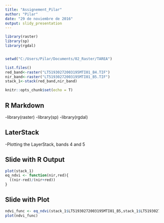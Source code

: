 ---
title: "Assignement_Pilar"
author: "Pilar"
date: "29 de noviembre de 2016"
output: slidy_presentation
---

```{r setup, include=FALSE}
library(raster)
library(sp)
library(rgdal)


setwd("C:/Users/Pilar/Documents/02_Raster/TAREA")

list.files()
red_band<-raster("LT51930272003195MTI01_B4.TIF")
nir_band<-raster("LT51930272003195MTI01_B5.TIF")
stack_1<-stack(red_band,nir_band)

knitr::opts_chunk$set(echo = T)
```

## R Markdown

-library(raster)
-library(sp)
-library(rgdal)


## LaterStack
-Plotting the LayerStack, bands 4 and 5

## Slide with R Output

```{r , echo = TRUE}
plot(stack_1)
eq_ndvi <- function(nir,red){
  ((nir-red)/(nir+red))
}

```

## Slide with Plot

```{r , echo = T }
ndvi_func <- eq_ndvi(stack_1$LT51930272003195MTI01_B5,stack_1$LT51930272003195MTI01_B4)
plot(ndvi_func)
```


